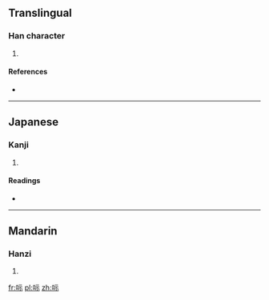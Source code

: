 ==Translingual==

===Han character===
{{Han char|rn=30|rad=口|as=05|sn=8|four=|canj=口一一火 (RMMF)|ids=⿰[[口]][[示]]}}

# {{defn|Han|sort=口05}}

====References====
* {{Han ref|kx=0182.010|dkj=03442|dj=0401.010|hdz=10597.080|uh=5469|ud=21609}}

----

==Japanese==

===Kanji===
{{ja-kanji|grade=|rs=口05}}

# {{defn|lang=ja|sort=口05}}

====Readings====
* {{ja-readings|on=[[し]] (shi)|kun=[[たしなむ]] (tashinamu), [[このむ]] (konomu)}}

----

==Mandarin==

===Hanzi===
{{cmn-hanzi|pin=[[shì]] ([[shi4]])|wg=shih<sup>4</sup>}}

# {{defn|lang=cmn|sort=口05}}

[[fr:呩]]
[[pl:呩]]
[[zh:呩]]